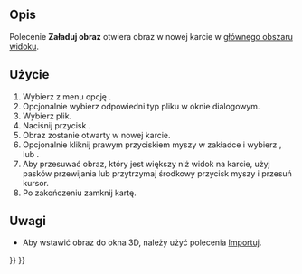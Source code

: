 <languages/>

{{Docnav
|[[Std_UnitsCalculator/pl|Przelicznik jednostek]]
|[[Std_ViewScreenShot/pl|Std: Zapisz zrzut ekranu]]
|[[Std_Tools_Menu/pl|Std: Menu Przybory]]
|IconL=Std_UnitsCalculator.svg
|IconR=Std_ViewScreenShot.svg
|IconC=Freecad.svg
}}

{{GuiCommand/pl
|Name=Std ViewLoadImage
|Name/pl=Std: Załaduj obraz
|MenuLocation=Przybory → Załaduj obraz ...
|Workbenches=wszystkie
|Version=0.21
}}

<span id="Description"></span>
==Opis==

Polecenie '''Załaduj obraz''' otwiera obraz w nowej karcie w [[Main_view_area/pl|głównego obszaru widoku]].

<span id="Usage"></span>
==Użycie==

# Wybierz z menu opcję {{MenuCommand|Przybory → [[Image:Std_ViewLoadImage.svg|16px]] Załaduj obraz ...}}.
# Opcjonalnie wybierz odpowiedni typ pliku w oknie dialogowym.
# Wybierz plik.
# Naciśnij przycisk {{Button|Otwórz}}.
# Obraz zostanie otwarty w nowej karcie.
# Opcjonalnie kliknij prawym przyciskiem myszy w zakładce i wybierz {{MenuCommand|Dopasuj do okna}}, {{MenuCommand|Przybliż}} lub {{MenuCommand|Oddal}}.
# Aby przesuwać obraz, który jest większy niż widok na karcie, użyj pasków przewijania lub przytrzymaj środkowy przycisk myszy i przesuń kursor.
# Po zakończeniu zamknij kartę.

<span id="Notes"></span>
==Uwagi==

* Aby wstawić obraz do okna 3D, należy użyć polecenia [[Std_Import/pl|Importuj]]. {{Version/pl|0.21}}


{{Docnav
|[[Std_UnitsCalculator/pl|Przelicznik jednostek]]
|[[Std_ViewScreenShot/pl|Std: Zapisz zrzut ekranu]]
|[[Std_Tools_Menu/pl|Std: Menu Przybory]]
|IconL=Std_UnitsCalculator.svg
|IconR=Std_ViewScreenShot.svg
|IconC=Freecad.svg
}}

{{Std_Base_navi{{#translation:}}}}
{{Userdocnavi{{#translation:}}}}